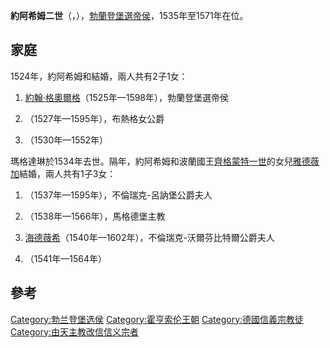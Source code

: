{{Multiple issues|
{{Unreferenced|time=2020-11-19T10:20:41+00:00}}
{{Expand language|1=en|time=2020-11-19T12:10:13+00:00}}
}}
{{Infobox royalty
| name        = 約阿希姆二世
| image       = Joachim II of Brandenburg by Lucas Cranach the Younger.jpg
| succession  = 勃蘭登堡選帝侯
| reign       = 1535年7月11日 — 1571年1月3日
| predecessor = [[約阿希姆一世|約阿希姆一世]]
| successor   = [[約翰·格奧爾格|約翰·格奧爾格]]
| birth_date  = {{birth date|1505|1|13|df=y}}
| birth_place = [[克爾恩_(柏林)|克爾恩]]
| death_date  = {{death date and age|1571|1|3|1505|1|13|df=yes}}
| death_place = [[克佩尼克宮|克佩尼克宮]]
| house       = [[霍亨索倫王朝|霍亨索倫王朝]]
| father      = [[約阿希姆一世|約阿希姆一世]]
| mother      = [[丹麥的伊莉莎白_(1485-1555)|丹麥的伊莉莎白]]
| religion    = 原：[[羅馬天主教|羅馬天主教]]<br>1539年後：[[信義宗|信義宗]]
| signature   = Signatur Joachim II. (Brandenburg).PNG
}}
'''約阿希姆二世'''（{{lang-de|Joachim II.}}，{{bd|1505年|1月13日|1571年|1月3日}}），[[勃蘭登堡選帝侯|勃蘭登堡選帝侯]]，1535年至1571年在位。

== 家庭 ==
1524年，約阿希姆和{{le|薩克森的瑪格達琳|Magdalena of Saxony}}結婚，兩人共有2子1女：
# [[約翰·格奧爾格|約翰·格奧爾格]]（1525年—1598年），勃蘭登堡選帝侯
# {{le|布蘭登堡的芭芭拉 (1527-1595)|Barbara of Brandenburg, Duchess of Brieg|芭芭拉}}（1527年—1595年），布熱格女公爵
# {{le|布蘭登堡的腓特烈 (1530-1552)|Frederick of Brandenburg (1530–1552)|腓特烈}}（1530年—1552年）

瑪格達琳於1534年去世。隔年，約阿希姆和波蘭國王[[齊格蒙特一世|齊格蒙特一世]]的女兒[[雅德薇加·雅蓋隆卡_(1513-1573)|雅德薇加]]結婚，兩人共有1子3女：
# {{link-de|布蘭登堡的伊莉莎白·瑪格達琳|Elisabeth Magdalene von Brandenburg|伊莉莎白·瑪格達琳}}（1537年—1595年），不倫瑞克-呂訥堡公爵夫人
# {{le|布蘭登堡的西吉斯蒙德|Sigismund of Brandenburg|西吉斯蒙德}}（1538年—1566年），馬格德堡主教
# [[布蘭登堡的海德薇希|海德薇希]]（1540年—1602年），不倫瑞克-沃爾芬比特爾公爵夫人
# {{link-de|布蘭登堡的索菲 (1541-1564)|Sophie von Brandenburg (1541–1564)|索菲}}（1541年—1564年）

== 參考 ==

{{s-start}}
{{s-hou|[[霍亨索倫王朝|霍亨索倫王朝]]|1505年|1月13日|1571年|1月3日}}
{{s-reg|}}
{{s-bef |before=[[約阿希姆一世|約阿希姆一世 (涅斯托爾)]]}}
{{s-ttl | title=[[勃蘭登堡選帝侯|勃蘭登堡選帝侯]] | years=1535年–1571年}}
{{s-aft |after=[[約翰·格奧爾格|約翰·格奧爾格]]}}
{{s-end}}

{{DEFAULTSORT: Joachim 02}}
[[Category:勃兰登堡选侯|Category:勃兰登堡选侯]]
[[Category:霍亨索伦王朝|Category:霍亨索伦王朝]]
[[Category:德國信義宗教徒|Category:德國信義宗教徒]]
[[Category:由天主教改信信义宗者|Category:由天主教改信信义宗者]]